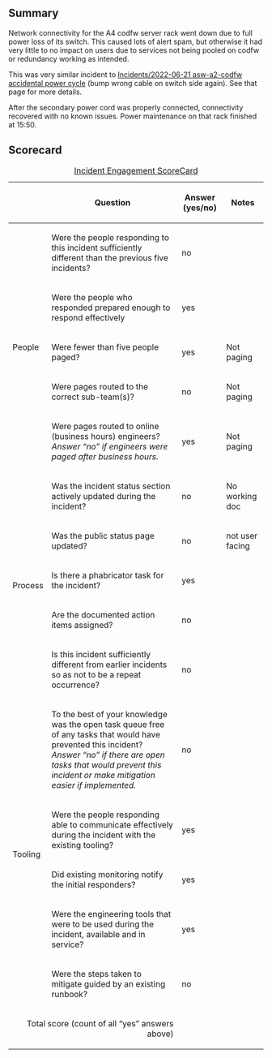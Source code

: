 {{irdoc|status=review}}

==Summary==
{{Incident scorecard
| task = T309957
| paged-num = 0
| responders-num = 7+
| coordinators = -
| start = 2022-06-30 15:23:00
| end = 2022-06-30 15:41:00
| impact = For approximately 18 minutes, servers in the A4-codfw rack lost network connectivity. Little to no external impact as affected services were either inactive in Codfw or had local redundancy.
}}

Network connectivity for the A4 codfw server rack went down due to full power loss of its switch. This caused lots of alert spam, but otherwise it had very little to no impact on users due to services not being pooled on codfw or redundancy working as intended.

This was very similar incident to [[Incidents/2022-06-21 asw-a2-codfw accidental power cycle]] (bump wrong cable on switch side again). See that page for more details.

After the secondary power cord was properly connected, connectivity recovered with no known issues. Power maintenance on that rack finished at 15:50.

==Scorecard==

{| class="wikitable"
|+[[Incident Scorecard|Incident Engagement ScoreCard]]
!
!Question
!Answer
(yes/no)
!Notes
|-
! rowspan="5" |People
|Were the people responding to this incident sufficiently different than the previous five incidents?
|no
|
|-
|Were the people who responded prepared enough to respond effectively
|yes
|
|-
|Were fewer than five people paged?
|yes
|Not paging
|-
|Were pages routed to the correct sub-team(s)?
|no
|Not paging
|-
|Were pages routed to online (business hours) engineers?  ''Answer “no” if engineers were paged after business hours.''
|yes
|Not paging
|-
! rowspan="5" |Process
|Was the incident status section actively updated during the incident?
|no
|No working doc
|-
|Was the public status page updated?
|no
|not user facing
|-
|Is there a phabricator task for the incident?
|yes
|
|-
|Are the documented action items assigned?
|no
|
|-
|Is this incident sufficiently different from earlier incidents so as not to be a repeat occurrence?
|no
|
|-
! rowspan="5" |Tooling
|To the best of your knowledge was the open task queue free of any tasks that would have prevented this incident? ''Answer “no” if there are''
''open tasks that would prevent this incident or make mitigation easier if implemented.''
|no
|
|-
|Were the people responding able to communicate effectively during the incident with the existing tooling?
|yes
|
|-
|Did existing monitoring notify the initial responders?
|yes
|
|-
|Were the engineering tools that were to be used during the incident, available and in service?
|yes
|
|-
|Were the steps taken to mitigate guided by an existing runbook?
|no
|
|-
! colspan="2" align="right" |Total score (count of all “yes” answers above)
|
|
|}